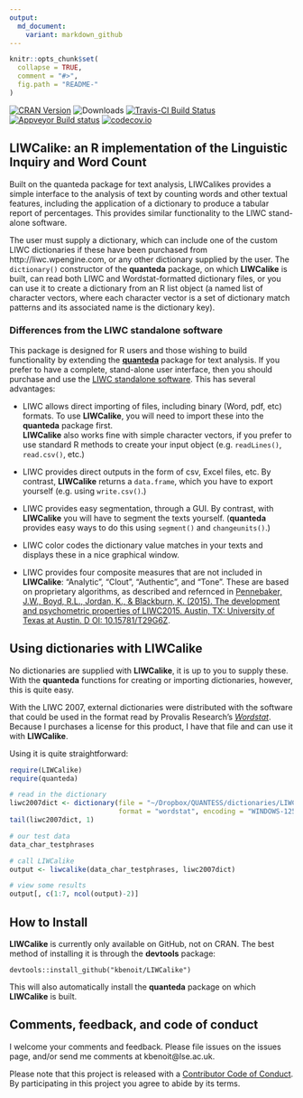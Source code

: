 ```yaml
---
output:
  md_document:
    variant: markdown_github
---
```


```r
knitr::opts_chunk$set(
  collapse = TRUE,
  comment = "#>",
  fig.path = "README-"
)
```

[![CRAN Version](http://www.r-pkg.org/badges/version/LIWCalike)](http://cran.r-project.org/package=LIWCalike)
![Downloads](http://cranlogs.r-pkg.org/badges/LIWCalike)
[![Travis-CI Build Status](https://travis-ci.org/kbenoit/LIWCalike.svg?branch=master)](https://travis-ci.org/kbenoit/LIWCalike)
[![Appveyor Build status](https://ci.appveyor.com/api/projects/status/kn31ca24tnnrbwth/branch/master?svg=true)](https://ci.appveyor.com/project/kbenoit/liwcalike/branch/master)
[![codecov.io](https://codecov.io/github/kbenoit/LIWCalike/LIWCalike.svg?branch=master)](https://codecov.io/github/kbenoit/LIWCalike/coverage.svg?branch=master)


## LIWCalike: an R implementation of the Linguistic Inquiry and Word Count

Built on the quanteda package for text analysis, LIWCalikes provides a simple interface to the analysis of text by counting words and other textual features, including the application of a dictionary to produce a tabular report of percentages.  This provides similar functionality to the LIWC stand-alone software.  

The user must supply a dictionary, which can include one of the custom LIWC dictionaries if these have been purchased from http://liwc.wpengine.com, or any other dictionary supplied by the user.  The `dictionary()` constructor of the **quanteda** package, on which **LIWCalike** is built, can read both LIWC and Wordstat-formatted dictionary files, or you can use it to create a dictionary from an R list object (a named list of character vectors, where each character vector is a set of dictionary match patterns and its associated name is the dictionary key).

### Differences from the LIWC standalone software

This package is designed for R users and those wishing to build functionality by extending the [**quanteda**](https://github.com/kbenoit/quanteda) package for text analysis.  If you prefer to have a complete, stand-alone user interface, then you should purchase and use the [LIWC standalone software](http://liwc.wpengine.com).  This has several advantages:

*  LIWC allows direct importing of files, including binary (Word, pdf, etc) formats.  To use
   **LIWCalike**, you will need to import these into the **quanteda** package first.  
   **LIWCalike** also works fine with simple character vectors, if you prefer to use 
   standard R methods to create your input object (e.g. `readLines()`, `read.csv()`, etc.)

*  LIWC provides direct outputs in the form of csv, Excel files, etc.  By contrast, **LIWCalike** returns a `data.frame`, which you have to export yourself (e.g. using `write.csv()`.)

*  LIWC provides easy segmentation, through a GUI.  By contrast, with **LIWCalike** you will
   have to segment the texts yourself.  (**quanteda** provides easy ways to do this using 
   `segment()` and `changeunits()`.)
   
*  LIWC color codes the dictionary value matches in your texts and displays these in a nice graphical window.  

*  LIWC provides four composite measures that are not included in **LIWCalike**: "Analytic", "Clout", "Authentic", and "Tone".  These are based on proprietary algorithms, as described and refernced in [Pennebaker, J.W., Boyd, R.L., Jordan, K., & Blackburn, K. (2015). The development and psychometric properties of LIWC2015. Austin, TX: University of Texas at Austin. D OI: 10.15781/T29G6Z](http://liwc.wpengine.com/wp-content/uploads/2015/11/LIWC2015_LanguageManual.pdf).  


## Using dictionaries with LIWCalike

No dictionaries are supplied with **LIWCalike**, it is up to you to supply these.  With the **quanteda** functions for creating or importing dictionaries, however, this is quite easy.

With the LIWC 2007, external dictionaries were distributed with the software that could be used in the format read by Provalis Research's [*Wordstat*](http://provalisresearch.com/products/content-analysis-software/).  Because I purchases a license for this product, I have that file and can use it with **LIWCalike**.

Using it is quite straightforward:

```r
require(LIWCalike)
require(quanteda)

# read in the dictionary
liwc2007dict <- dictionary(file = "~/Dropbox/QUANTESS/dictionaries/LIWC/LIWC2007.cat", 
                           format = "wordstat", encoding = "WINDOWS-1252")
tail(liwc2007dict, 1)

# our test data
data_char_testphrases

# call LIWCalike
output <- liwcalike(data_char_testphrases, liwc2007dict)

# view some results
output[, c(1:7, ncol(output)-2)]
```


## How to Install

**LIWCalike** is currently only available on GitHub, not on CRAN.  The best method of installing it is through the **devtools** package:

```
devtools::install_github("kbenoit/LIWCalike")
```

This will also automatically install the  **quanteda** package on which **LIWCalike** is built.


## Comments, feedback, and code of conduct

I welcome your comments and feedback.  Please file issues on the issues page, and/or send me comments at kbenoit@lse.ac.uk.

Please note that this project is released with a [Contributor Code of Conduct](CONDUCT.md). By participating in this project you agree to abide by its terms.

